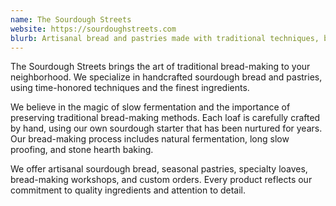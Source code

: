 ```yaml
---
name: The Sourdough Streets
website: https://sourdoughstreets.com
blurb: Artisanal bread and pastries made with traditional techniques, bringing the art of slow fermentation to your neighborhood.
---
```


The Sourdough Streets brings the art of traditional bread-making to your neighborhood. We specialize in handcrafted sourdough bread and pastries, using time-honored techniques and the finest ingredients.

We believe in the magic of slow fermentation and the importance of preserving traditional bread-making methods. Each loaf is carefully crafted by hand, using our own sourdough starter that has been nurtured for years. Our bread-making process includes natural fermentation, long slow proofing, and stone hearth baking.

We offer artisanal sourdough bread, seasonal pastries, specialty loaves, bread-making workshops, and custom orders. Every product reflects our commitment to quality ingredients and attention to detail. 